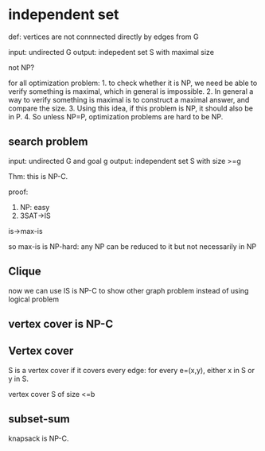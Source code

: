 # independent set

def: vertices are not connnected directly by edges from G

input: undirected G
output: indepedent set S with maximal size

not NP?


for all optimization problem: 
1. to check whether it is NP, we need be able to verify something is maximal, which in general is impossible.
2. In general a way to verify something is maximal is to construct a maximal answer, and compare the size. 
3. Using this idea, if this problem is NP, it should also be in P.
4. So unless NP=P, optimization problems are hard to be NP.



## search problem

input: undirected G and goal g
output: independent set S with size >=g


Thm: this is NP-C.

proof:

1. NP: easy
2. 3SAT->IS


is->max-is

so max-is is NP-hard: any NP can be reduced to it but not necessarily in NP




## Clique

now we can use IS is NP-C to show other graph problem instead of using logical problem



## vertex cover is NP-C


::: {#def-}
## Vertex cover
S is a vertex cover if it covers every edge: for every e=(x,y), either x in S or y in S.
:::

vertex cover S of size <=b


## subset-sum
knapsack is NP-C.

